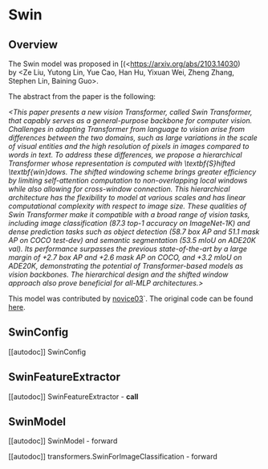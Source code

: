 <!--Copyright 2022 The HuggingFace Team. All rights reserved.

Licensed under the Apache License, Version 2.0 (the "License"); you may not use this file except in compliance with
the License. You may obtain a copy of the License at

http://www.apache.org/licenses/LICENSE-2.0

Unless required by applicable law or agreed to in writing, software distributed under the License is distributed on
an "AS IS" BASIS, WITHOUT WARRANTIES OR CONDITIONS OF ANY KIND, either express or implied. See the License for the
specific language governing permissions and limitations under the License.
-->

# Swin

## Overview

The Swin model was proposed in [<Swin Transformer: Hierarchical Vision Transformer using Shifted Windows>(<https://arxiv.org/abs/2103.14030)  
by <Ze Liu, Yutong Lin, Yue Cao, Han Hu, Yixuan Wei, Zheng Zhang, Stephen Lin, Baining Guo>. 

The abstract from the paper is the following:

*<This paper presents a new vision Transformer, called Swin Transformer, that capably serves as a general-purpose backbone 
for computer vision. Challenges in adapting Transformer from language to vision arise from differences between the two domains, 
such as large variations in the scale of visual entities and the high resolution of pixels in images compared to words in text. 
To address these differences, we propose a hierarchical Transformer whose representation is computed with \textbf{S}hifted 
\textbf{win}dows. The shifted windowing scheme brings greater efficiency by limiting self-attention computation to non-overlapping 
local windows while also allowing for cross-window connection. This hierarchical architecture has the flexibility to model at 
various scales and has linear computational complexity with respect to image size. These qualities of Swin Transformer make it 
compatible with a broad range of vision tasks, including image classification (87.3 top-1 accuracy on ImageNet-1K) and dense 
prediction tasks such as object detection (58.7 box AP and 51.1 mask AP on COCO test-dev) and semantic segmentation 
(53.5 mIoU on ADE20K val). Its performance surpasses the previous state-of-the-art by a large margin of +2.7 box AP and 
+2.6 mask AP on COCO, and +3.2 mIoU on ADE20K, demonstrating the potential of Transformer-based models as vision backbones. 
The hierarchical design and the shifted window approach also prove beneficial for all-MLP architectures.>*


This model was contributed by [novice03](<https://huggingface.co/novice03>)`. The original code can be found [here](<https://github.com/microsoft/Swin-Transformer>).


## SwinConfig

[[autodoc]] SwinConfig


## SwinFeatureExtractor

[[autodoc]] SwinFeatureExtractor
    - __call__


## SwinModel

[[autodoc]] SwinModel
    - forward


[[autodoc]] transformers.SwinForImageClassification
    - forward